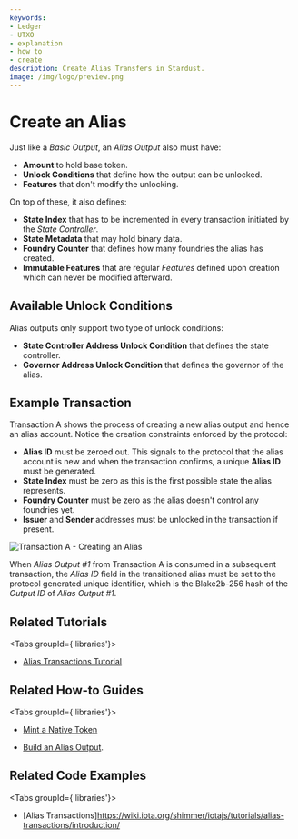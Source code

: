 ```yaml
---
keywords:
- Ledger
- UTXO
- explanation
- how to
- create
description: Create Alias Transfers in Stardust.
image: /img/logo/preview.png
---
```


# Create an Alias

Just like a _Basic Output_, an _Alias Output_ also must have:
 - __Amount__ to hold base token.
 - __Unlock Conditions__ that define how the output can be unlocked.
 - __Features__ that don't modify the unlocking.

On top of these, it also defines:

 - __State Index__ that has to be incremented in every transaction initiated by the _State Controller_.
 - __State Metadata__ that may hold binary data.
 - __Foundry Counter__ that defines how many foundries the alias has created.
 - __Immutable Features__ that are regular _Features_ defined upon creation which can never be modified afterward.

## Available Unlock Conditions

Alias outputs only support two type of unlock conditions:

 - __State Controller Address Unlock Condition__ that defines the state controller.
 - __Governor Address Unlock Condition__ that defines the governor of the alias.

## Example Transaction

Transaction A shows the process of creating a new alias output and hence an alias account. Notice the creation
constraints enforced by the protocol:

 - __Alias ID__ must be zeroed out. This signals to the protocol that the alias account is new and when the transaction
confirms, a unique __Alias ID__ must be generated.
 - __State Index__ must be zero as this is the first possible state the alias represents.
 - __Foundry Counter__ must be zero as the alias doesn't control any foundries yet.
 - __Issuer__ and __Sender__ addresses must be unlocked in the transaction if present.

![Transaction A - Creating an Alias](/img/stardust_explanations/stardust_ledger_anatomy/alias_transaction/tx_A.svg)

When _Alias Output #1_ from Transaction A is consumed in a subsequent transaction, the _Alias ID_ field in the
transitioned alias must be set to the protocol generated unique identifier, which is the Blake2b-256 hash of the
_Output ID_ of _Alias Output #1_.

## Related Tutorials

<Tabs groupId={'libraries'}>
<TabItem value="iota.js" label="iota.js">

- [Alias Transactions Tutorial](https://wiki.iota.org/shimmer/iotajs/tutorials/alias-transactions/introduction/)

</TabItem>
</Tabs>

## Related How-to Guides

<Tabs groupId={'libraries'}>
<TabItem value="wallet.rs" label="wallet.rs" >

* [Mint a Native Token](https://wiki.iota.org/shimmer/wallet.rs/how_tos/native_tokens/mint_native_token/)

</TabItem>

<TabItem value="iota.rs" label="iota.rs">

- [Build an Alias Output](https://wiki.iota.org/shimmer/iota.rs/how_tos/build_alias_output/).

</TabItem>
</Tabs>


## Related Code Examples

<Tabs groupId={'libraries'}>
<TabItem value="iota.js" label="iota.js">

* [Alias Transactions]https://wiki.iota.org/shimmer/iotajs/tutorials/alias-transactions/introduction/

</TabItem>
</Tabs>

